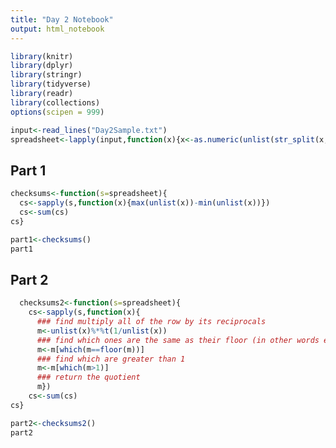 ```yaml
---
title: "Day 2 Notebook"
output: html_notebook
---
```


```r
library(knitr)
library(dplyr)
library(stringr)
library(tidyverse)
library(readr)
library(collections)
options(scipen = 999)
```

```r
input<-read_lines("Day2Sample.txt")
spreadsheet<-lapply(input,function(x){x<-as.numeric(unlist(str_split(x," ")))})
```

## Part 1
```r
checksums<-function(s=spreadsheet){
  cs<-sapply(s,function(x){max(unlist(x))-min(unlist(x))})
  cs<-sum(cs)
cs}
```

```r
part1<-checksums()
part1
```
## Part 2

```r
  checksums2<-function(s=spreadsheet){
    cs<-sapply(s,function(x){
      ### find multiply all of the row by its reciprocals
      m<-unlist(x)%*%t(1/unlist(x))
      ### find which ones are the same as their floor (in other words evenly divisible)
      m<-m[which(m==floor(m))]
      ### find which are greater than 1
      m<-m[which(m>1)]
      ### return the quotient
      m})
    cs<-sum(cs)
cs}
```

```r
part2<-checksums2()
part2
```

